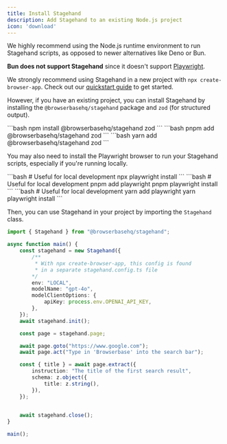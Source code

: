 ```yaml
---
title: Install Stagehand
description: Add Stagehand to an existing Node.js project
icon: 'download'
---
```


<Tip>

We highly recommend using the Node.js runtime environment to run Stagehand scripts, as opposed to newer alternatives like Deno or Bun. 

**Bun does not support Stagehand** since it doesn't support [Playwright](https://github.com/search?q=repo:oven-sh/bun+playwright&type=issues).

</Tip>

We strongly recommend using Stagehand in a new project with `npx create-browser-app`. Check out our [quickstart guide](https://docs.stagehand.dev/get_started/quickstart) to get started. 

However, if you have an existing project, you can install Stagehand by installing the `@browserbasehq/stagehand` package and `zod` (for structured output).

<Tabs>
	<Tab title="npm">
	```bash
	npm install @browserbasehq/stagehand zod
	```
	</Tab>
	<Tab title="pnpm">
	```bash
	pnpm add @browserbasehq/stagehand zod
	```
	</Tab>
	<Tab title="yarn">
	```bash
	yarn add @browserbasehq/stagehand zod
	```
	</Tab>
</Tabs>

You may also need to install the Playwright browser to run your Stagehand scripts, especially if you're running locally.

<Tabs>
	<Tab title="npm">
	```bash
	# Useful for local development
	npx playwright install
	```
	</Tab>
	<Tab title="pnpm">
	```bash
	# Useful for local development
	pnpm add playwright
	pnpm playwright install
	```
	</Tab>
	<Tab title="yarn">
	```bash
	# Useful for local development
	yarn add playwright
	yarn playwright install
	```
	</Tab>
</Tabs>

Then, you can use Stagehand in your project by importing the `Stagehand` class.

```typescript
import { Stagehand } from "@browserbasehq/stagehand";

async function main() {
	const stagehand = new Stagehand({
		/**
		 * With npx create-browser-app, this config is found 
		 * in a separate stagehand.config.ts file
		*/
		env: "LOCAL",
		modelName: "gpt-4o",
		modelClientOptions: {
			apiKey: process.env.OPENAI_API_KEY,
		},
	});
	await stagehand.init();

	const page = stagehand.page;

	await page.goto("https://www.google.com");
	await page.act("Type in 'Browserbase' into the search bar");

	const { title } = await page.extract({
		instruction: "The title of the first search result",
		schema: z.object({
			title: z.string(),
		}),
	});
	

	await stagehand.close();
}

main();
```



